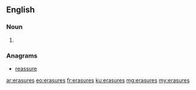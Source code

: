 ==English==

===Noun===
{{head|en}}

# {{plural of|erasure}}

===Anagrams===
* [[reassure#English|reassure]]

[[ar:erasures]]
[[eo:erasures]]
[[fr:erasures]]
[[ku:erasures]]
[[mg:erasures]]
[[my:erasures]]